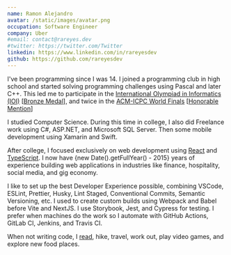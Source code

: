```yaml
---
name: Ramon Alejandro
avatar: /static/images/avatar.png
occupation: Software Engineer
company: Uber
#email: contact@rareyes.dev
#twitter: https://twitter.com/Twitter
linkedin: https://www.linkedin.com/in/rareyesdev
github: https://github.com/rareyesdev
---
```


I've been programming since I was 14. I joined a programming club in high school and started solving programming challenges using Pascal and later C++. This led me to participate in the [International Olympiad in Informatics (IOI)](https://ioinformatics.org/) [[Bronze Medal](https://stats.ioinformatics.org/search?q=Alejandro+Reyes&yf=2009&ys=2009)], and twice in the [ACM-ICPC World Finals](https://icpc.global/) [[Honorable Mention](https://icpc.global/ICPCID/G5QG9UL9MV2P)]

I studied Computer Science. During this time in college, I also did Freelance work using C#, ASP.NET, and Microsoft SQL Server. Then some mobile development using Xamarin and Swift.

After college, I focused exclusively on web development using [React](https://react.dev/) and [TypeScript](https://www.typescriptlang.org/). I now have {new Date().getFullYear() - 2015} years of experience building web applications in industries like finance, hospitality, social media, and gig economy.

I like to set up the best Developer Experience possible, combining VSCode, ESLint, Prettier, Husky, Lint Staged, Conventional Commits, Semantic Versioning, etc. I used to create custom builds using Webpack and Babel before Vite and NextJS. I use Storybook, Jest, and Cypress for testing. I prefer when machines do the work so I automate with GitHub Actions, GitLab CI, Jenkins, and Travis CI.

When not writing code, I [read](/readings), hike, travel, work out, play video games, and explore new food places.
